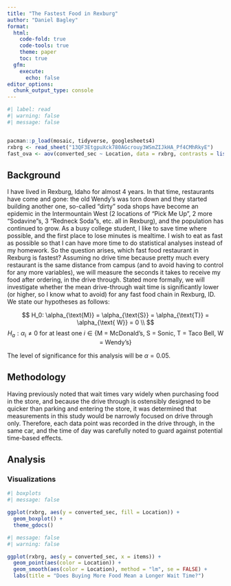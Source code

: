 ```yaml
---
title: "The Fastest Food in Rexburg"
author: "Daniel Bagley"
format: 
  html: 
    code-fold: true
    code-tools: true
    theme: paper
    toc: true
  gfm:
    execute: 
      echo: false
editor_options: 
  chunk_output_type: console
---
```



```r
#| label: read
#| warning: false
#| message: false


pacman::p_load(mosaic, tidyverse, googlesheets4)
rxbrg <- read_sheet("13QF3EtgpuXck780AGcrouy3WSmZIJkHA_Pf4CMhRkyE")
fast_ova <- aov(converted_sec ~ Location, data = rxbrg, contrasts = list(Location = contr.sum))

```

## Background

I have lived in Rexburg, Idaho for almost 4 years. In that time, restaurants have come and gone: the old Wendy's was torn down and they started building another one, so-called "dirty" soda shops have become an epidemic in the Intermountain West (2 locations of "Pick Me Up", 2 more "Sodavine"s, 3 "Redneck Soda"s, etc. all in Rexburg), and the population has continued to grow. As a busy college student, I like to save time where possible, and the first place to lose minutes is mealtime. I wish to eat as fast as possible so that I can have more time to do statistical analyses instead of my homework. So the question arises, which fast food restaurant in Rexburg is fastest? Assuming no drive time because pretty much every restaurant is the same distance from campus (and to avoid having to control for any more variables), we will measure the seconds it takes to receive my food after ordering, in the drive through. Stated more formally, we will investigate whether the mean drive-through wait time is significantly lower (or higher, so I know what to avoid) for any fast food chain in Rexburg, ID. We state our hypotheses as follows: 

$$
  H_0:  \alpha_{\text{M}} = \alpha_{\text{S}} = \alpha_{\text{T}} = \alpha_{\text{ W}} = 0 \\
$$
$$
  H_a: \alpha_{\text{i}} \neq 0 \text{ for at least one } i \in \{ \text{M = McDonald's, S = Sonic, T = Taco Bell, W = Wendy's} \}
$$

The level of significance for this analysis will be $\alpha = 0.05$.

## Methodology

Having previously noted that wait times vary widely when purchasing food in the store, and because the drive through is ostensibly designed to be quicker than parking and entering the store, it was determined that measurements in this study would be narrowly focused on drive through only. Therefore, each data point was recorded in the drive through, in the same car, and the time of day was carefully noted to guard against potential time-based effects. 


## Analysis

### Visualizations

```r
#| boxplots
#| message: false

ggplot(rxbrg, aes(y = converted_sec, fill = Location)) + 
  geom_boxplot() +
  theme_gdocs()

```

```r
#| message: false
#| warning: false

ggplot(rxbrg, aes(y = converted_sec, x = items)) +
  geom_point(aes(color = Location)) + 
  geom_smooth(aes(color = Location), method = "lm", se = FALSE) + 
  labs(title = "Does Buying More Food Mean a Longer Wait Time?")  
```



